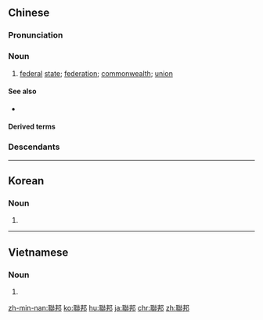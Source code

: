 {{also|連邦|联邦}}
==Chinese==
{{zh-forms|s=联邦}}

===Pronunciation===
{{zh-pron
|m=liánbāng
|c=lyun4 bong1
|mn=liân-pang
|cat=n
}}

===Noun===
{{zh-noun}}

# [[federal]] [[state]]; [[federation]]; [[commonwealth]]; [[union]] {{gloss|array of states unified under one central authority}}

====See also====
* {{zh-l|邦聯}}

====Derived terms====
{{zh-der|澳大利亞聯邦|聯邦政府}}

===Descendants===
{{CJKV|聯邦|s=連邦|れんぽう|연방|liên bang}}

----

==Korean==
{{ko-hanjatab}}

===Noun===
{{ko-noun|hj|hangeul=연방}}

# {{hanja form of|연방|[[federation]], [[union]]}}

----

==Vietnamese==
{{vi-hantutab}}

===Noun===
{{vi-hantu|pos=noun}}

# {{han tu form of|liên bang|federation, union}}

[[zh-min-nan:聯邦]]
[[ko:聯邦]]
[[hu:聯邦]]
[[ja:聯邦]]
[[chr:聯邦]]
[[zh:聯邦]]